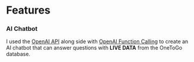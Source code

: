 # Features

### AI Chatbot

I used the [OpenAI API](https://openai.com/api) along side with [OpenAI Function Calling](https://openai.com/blog/function-calling-and-other-api-updates)
to create an AI chatbot that can answer questions with **LIVE DATA** from the OneToGo database.
